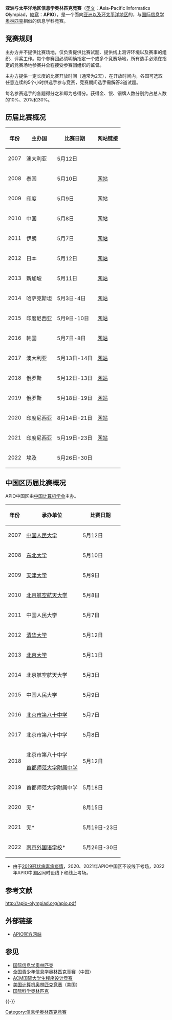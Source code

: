 '''亚洲与太平洋地区信息学奥林匹克竞赛'''（[[英文|英文]]：'''A'''sia-'''P'''acific '''I'''nformatics '''O'''lympiad，[[縮寫|縮寫]]：'''APIO'''），是一个面向[[亚太地区|亚洲以及环太平洋地区]]的，与[[国际信息学奥林匹克|国际信息学奥林匹克]]相似的信息学科竞赛。

== 竞赛规则 ==
主办方并不提供比赛场地，仅负责提供比赛试题、提供线上测评环境以及赛事的组织、评奖工作。每个参赛团必须明确指定一个或多个竞赛场地，所有选手必须在指定的竞赛场地参赛并全程接受参赛团组织的监督。

主办方提供一定长度的比赛开放时间（通常为2天），在开放时间内，各国可选取任意连续的5个小时供选手参与竞赛，竞赛期间选手需解答3道试题。

每名参赛选手的各题得分之和即为总得分。获得金、银、铜牌人数分别约占总人数的10%、20%和30%。

== 历届比赛概况 ==
{| class="wikitable"
!年份
!主办国
!比赛日期
!网站链接
|-
|2007
|澳大利亚
|5月12日
|
|-
|2008
|泰国
|5月10日
|[https://web.archive.org/web/20121104050325/http://www.apio2008.or.th/ 网站]
|-
|2009
|印度
| colspan="1" rowspan="1" |5月9日
|[http://apio2009.iarcs.org.in/ 网站]{{Wayback|url=http://apio2009.iarcs.org.in/ |date=20110404013824 }}
|-
|2010
|中国
| colspan="1" rowspan="1" |5月8日
|[http://www.apio2010.org/ 网站]{{Wayback|url=http://www.apio2010.org/ |date=20100509192501 }}
|-
|2011
|伊朗
|5月7日
|[http://apio2011.inoi.ir/ 网站]{{Wayback|url=http://apio2011.inoi.ir/ |date=20140706192003 }}
|-
|2012
|日本
|5月12日
|[http://www.ioi-jp.org/apio2012/ 网站]{{Wayback|url=http://www.ioi-jp.org/apio2012/ |date=20190812080635 }}
|-
|2013
|新加坡
|5月11日
|[https://web.archive.org/web/20160304213101/http://apio.comp.nus.edu.sg/ 网站]
|-
|2014
|哈萨克斯坦
|5月3日-4日
|[https://web.archive.org/web/20170726220418/http://olympiads.kz/apio2014/ 网站]
|-
|2015
|印度尼西亚
|5月9日-10日
|[https://web.archive.org/web/20170127113410/http://apio2015.org/ 网站]
|-
|2016
|韩国
|5月7日-8日
|[https://web.archive.org/web/20190126033311/http://www.apio2016.org/ 网站]
|-
|2017
|澳大利亚
|5月13日-14日
|[https://web.archive.org/web/20181108181013/http://apio17.org/ 网站]
|-
|2018
|俄罗斯
|5月12日-13日
|[http://apio2018.ru/ 网站]{{Wayback|url=http://apio2018.ru/ |date=20190812080634 }}
|-
|2019
|俄罗斯
|5月18日-19日
|[http://apio2019.ru/ 网站]{{Wayback|url=http://apio2019.ru/ |date=20190812080638 }}
|-
|2020
|印度尼西亚
|8月14日-21日
|[https://apio2020.toki.id/  网站] {{Wayback|url=https://apio2020.toki.id/ |date=20210126095205 }}
|-
|2021
|印度尼西亚
|5月19日-23日
|[https://apio2021.id/  网站] {{Wayback|url=https://apio2021.id/ |date=20210509232221 }}
|-
|2022
|埃及
|5月26日-30日
|
|}

== 中国区历届比赛概况 ==
APIO中国区由[[中国计算机学会|中国计算机学会]]主办。
{| class="wikitable"
!年份
!承办单位
!比赛日期
|-
|2007
|[[中国人民大学|中国人民大学]]
|5月12日
|-
|2008
| colspan="1" rowspan="1" |[[东北大学_(中国)|东北大学]]
|5月10日
|-
|2009
| colspan="1" rowspan="1" |[[天津大学|天津大学]]
|5月9日
|-
|2010
|[[北京航空航天大学|北京航空航天大学]]
|5月8日
|-
|2011
|中国人民大学
|5月7日
|-
|2012
|[[清华大学|清华大学]]
|5月12日
|-
|2013
| colspan="1" rowspan="1" |[[北京大学|北京大学]]
|5月11日
|-
|2014
|北京航空航天大学
|5月3日
|-
|2015
|中国人民大学
|5月9日
|-
|2016
|[[北京市第八十中学|北京市第八十中学]]
|5月7日
|-
|2017
|北京市第八十中学
|5月8日
|-
|2018
|北京市第八十中学

[[首都师范大学附属中学|首都师范大学附属中学]]
|5月12日
|-
|2019
|首都师范大学附属中学
|5月18日
|-
|2020
|无*
|8月15日
|-
|2021
|无*
|5月19日-23日
|-
|2022
|[[南京外国语学校|南京外国语学校]]*
|5月26日-30日
|}

* 由于[[2019冠状病毒病疫情|2019冠状病毒病疫情]]，2020、2021年APIO中国区不设线下考场，2022年APIO中国区同时设线下和线上考场。

== 参考文献 ==
{{Reflist}}
http://apio-olympiad.org/apio.pdf{{Wayback|url=http://apio-olympiad.org/apio.pdf |date=20180516203048 }}

== 外部链接 ==
* [http://apio-olympiad.org/ APIO官方网站]{{Wayback|url=http://apio-olympiad.org/ |date=20170518025415 }}

== 参见 ==
* [[国际信息学奥林匹克|国际信息学奥林匹克]]
* [[全国青少年信息学奥林匹克竞赛|全国青少年信息学奥林匹克竞赛]]（中国）
* [[ACM国际大学生程序设计竞赛|ACM国际大学生程序设计竞赛]]
* [[美国计算机奥林匹克竞赛|美国计算机奥林匹克竞赛]]（美国）
* [[国际科学奥林匹克|国际科学奥林匹克]]

{{-}}
{{Olympiad in Informatics}}

[[Category:信息学奥林匹克竞赛|Category:信息学奥林匹克竞赛]]